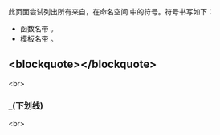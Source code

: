 {{title|std::placeholders 符号索引 {{mark since c++11}}}}
{{cpp/symbol index/navbar}}

此页面尝试列出所有来自{{lt|cpp/standard library|标准库}}，在命名空间 {{c|std::placeholders}} 中的符号。符号书写如下：
* 函数名带 {{tt|()}}。
* 模板名带 {{tt|&lt;&gt;}}。

==&lt;blockquote&gt;{{tt|[[#(下划线)|_]]}}&lt;/blockquote&gt;== 
&lt;br&gt;

===_(下划线)===
{{ltt|cpp/utility/functional/placeholders|_1, _2, ..., _N}} {{mark since c++11}}&lt;br&gt;

{{langlinks|de|en|es|ja|ru}}